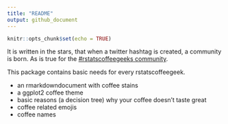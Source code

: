 ```yaml
---
title: "README"
output: github_document
---
```


```r
knitr::opts_chunk$set(echo = TRUE)
```

It is written in the stars, that when a twitter hashtag is created, a community
is born. As is true for the [#rstatscoffeegeeks community](https://twitter.com/search?q=%23rstatscoffeegeeks). 

This package contains basic needs for every rstatscoffeegeek. 

- an rmarkdowndocument with coffee stains
- a ggplot2 coffee theme
- basic reasons (a decision tree) why your coffee doesn't taste great
- coffee related emojis
- coffee names 

